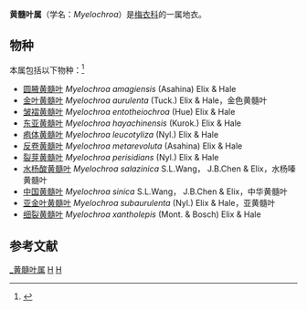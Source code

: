 {{Automatic Taxobox
| taxon = Myelochroa 
| authority = (Y.Asahina) J.A.Elix & M.E.Hale, 1987
| subdivision_ranks = 种
| subdivision = 见正文
}}

'''黄髓叶属'''（学名：''Myelochroa''）是[[梅衣科|梅衣科]]的一属地衣。

==物种==
本属包括以下物种：<ref>{{cite web |title=Myelochroa (Y.Asahina) J.A.Elix & M.E.Hale, 1987 |url=https://www.gbif.org/species/2605358 |website=GBIF}}</ref>
* [[圆腋黄髓叶|圆腋黄髓叶]] ''Myelochroa amagiensis'' (Asahina) Elix & Hale
* [[金叶黄髓叶|金叶黄髓叶]] ''Myelochroa aurulenta'' (Tuck.) Elix & Hale，金色黄髓叶
* [[皱褶黄髓叶|皱褶黄髓叶]] ''Myelochroa entotheiochroa'' (Hue) Elix & Hale
* [[东亚黄髓叶|东亚黄髓叶]] ''Myelochroa hayachinensis'' (Kurok.) Elix & Hale
* [[疱体黄髓叶|疱体黄髓叶]] ''Myelochroa leucotyliza'' (Nyl.) Elix & Hale
* [[反卷黄髓叶|反卷黄髓叶]] ''Myelochroa metarevoluta'' (Asahina) Elix & Hale
* [[裂芽黄髓叶|裂芽黄髓叶]] ''Myelochroa perisidians'' (Nyl.) Elix & Hale
* [[水杨酸黄髓叶|水杨酸黄髓叶]] ''Myelochroa salazinica'' S.L.Wang， J.B.Chen & Elix，水杨嗪黄髓叶
* [[中国黄髓叶|中国黄髓叶]] ''Myelochroa sinica'' S.L.Wang， J.B.Chen & Elix，中华黄髓叶
* [[亚金叶黄髓叶|亚金叶黄髓叶]] ''Myelochroa subaurulenta'' (Nyl.) Elix & Hale，亚黄髓叶
* [[细裂黄髓叶|细裂黄髓叶]] ''Myelochroa xantholepis'' (Mont. & Bosch) Elix & Hale

==参考文献==
{{reflist}}

{{Taxonbar}}
[[Category:_黄髓叶属|]]
[[Category:_梅衣科|H]]
[[Category:_1987年描述的分类群|H]]